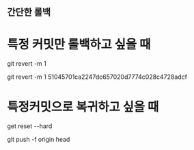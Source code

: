 ## 간단한 롤백


# 특정 커밋만 롤백하고 싶을 때
git revert -m 1 <commit hash>

git revert -m 1 51045701ca2247dc657020d7774c028c4728adcf


# 특정커밋으로 복귀하고 싶을 때
get reset --hard <commit hash>

git push -f origin head 
